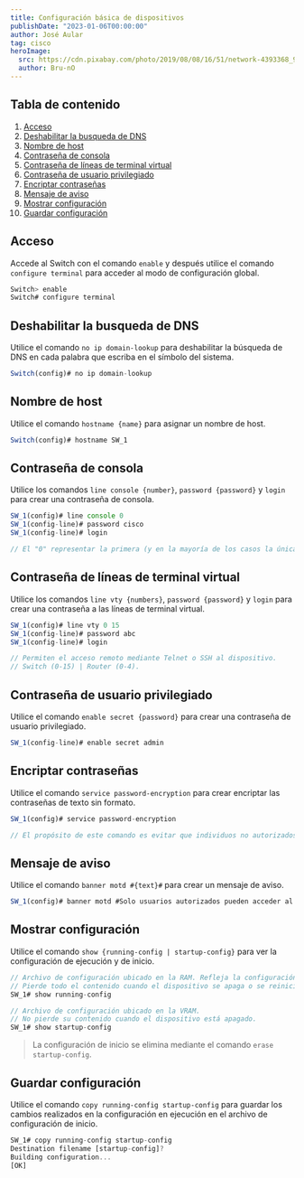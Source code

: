 ---
title: Configuración básica de dispositivos
publishDate: "2023-01-06T00:00:00"
author: José Aular
tag: cisco
heroImage:
  src: https://cdn.pixabay.com/photo/2019/08/08/16/51/network-4393368_960_720.jpg
  author: Bru-nO
---

## Tabla de contenido

1.  [Acceso](/blog/configuracion-basica-dispositivos#acceso)
2.  [Deshabilitar la busqueda de DNS](/blog/configuracion-basica-dispositivos#deshabilitar-la-busqueda-de-dns)
3.  [Nombre de host](/blog/configuracion-basica-dispositivos#nombre-de-host)
4.  [Contraseña de consola](/blog/configuracion-basica-dispositivos#contraseña-de-consola)
5.  [Contraseña de líneas de terminal virtual](/blog/configuracion-basica-dispositivos#contraseña-de-líneas-de-terminal-virtual)
6.  [Contraseña de usuario privilegiado](/blog/configuracion-basica-dispositivos#contraseña-de-usuario-privilegiado)
7.  [Encriptar contraseñas](/blog/configuracion-basica-dispositivos#encriptar-contraseñas)
8.  [Mensaje de aviso](/blog/configuracion-basica-dispositivos#mensaje-de-aviso)
9.  [Mostrar configuración](/blog/configuracion-basica-dispositivos#mostrar-configuración)
10. [Guardar configuración](/blog/configuracion-basica-dispositivos#guardar-configuración)

## Acceso

Accede al Switch con el comando `enable` y después utilice el comando `configure terminal` para acceder al modo de configuración global.

```js title="Switch #1"
Switch> enable
Switch# configure terminal
```

## Deshabilitar la busqueda de DNS

Utilice el comando `no ip domain-lookup` para deshabilitar la búsqueda de DNS en cada palabra que escriba en el símbolo del sistema.

```js title="Switch #1"
Switch(config)# no ip domain-lookup
```

## Nombre de host

Utilice el comando `hostname {name}` para asignar un nombre de host.

```js title="Switch #1"
Switch(config)# hostname SW_1
```

## Contraseña de consola

Utilice los comandos `line console {number}`, `password {password}` y `login` para crear una contraseña de consola.

```js title="Switch #1"
SW_1(config)# line console 0
SW_1(config-line)# password cisco
SW_1(config-line)# login

// El "0" representar la primera (y en la mayoría de los casos la única) interfaz de consola.
```

## Contraseña de líneas de terminal virtual

Utilice los comandos `line vty {numbers}`, `password {password}` y `login` para crear una contraseña a las líneas de terminal virtual.

```js title="Switch #1"
SW_1(config)# line vty 0 15
SW_1(config-line)# password abc
SW_1(config-line)# login

// Permiten el acceso remoto mediante Telnet o SSH al dispositivo.
// Switch (0-15) | Router (0-4).
```

## Contraseña de usuario privilegiado

Utilice el comando `enable secret {password}` para crear una contraseña de usuario privilegiado.

```js title="Switch #1"
SW_1(config-line)# enable secret admin
```

## Encriptar contraseñas

Utilice el comando `service password-encryption` para crear encriptar las contraseñas de texto sin formato.

```js title="Switch #1"
SW_1(config)# service password-encryption

// El propósito de este comando es evitar que individuos no autorizados vean las contraseñas en el archivo de configuración.
```

## Mensaje de aviso

Utilice el comando `banner motd #{text}#` para crear un mensaje de aviso.

```js title="Switch #1"
SW_1(config)# banner motd #Solo usuarios autorizados pueden acceder al equipo#
```

## Mostrar configuración

Utilice el comando `show {running-config | startup-config}` para ver la configuración de ejecución y de inicio.

```js title="Switch #1"
// Archivo de configuración ubicado en la RAM. Refleja la configuración actual.
// Pierde todo el contenido cuando el dispositivo se apaga o se reinicia.
SW_1# show running-config

// Archivo de configuración ubicado en la VRAM.
// No pierde su contenido cuando el dispositivo está apagado.
SW_1# show startup-config
```

> La configuración de inicio se elimina mediante el comando `erase startup-config`.

## Guardar configuración

Utilice el comando `copy running-config startup-config` para guardar los cambios realizados en la configuración en ejecución en el archivo de configuración de inicio.

```js title="Switch #1"
SW_1# copy running-config startup-config
Destination filename [startup-config]?
Building configuration...
[OK]
```

